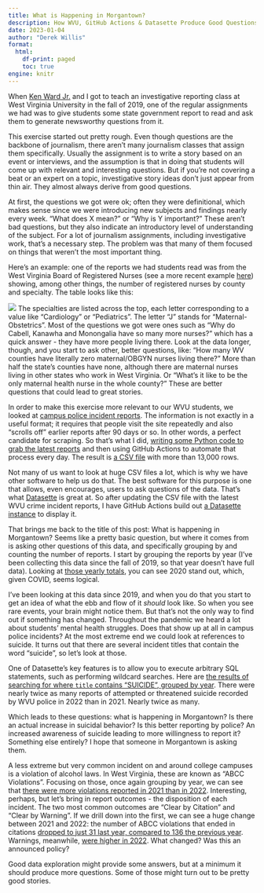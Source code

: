 ```yaml
---
title: What is Happening in Morgantown?
description: How WVU, GitHub Actions & Datasette Produce Good Questions
date: 2023-01-04
author: "Derek Willis"
format:
  html:
    df-print: paged
    toc: true
engine: knitr
---
```


When [Ken Ward Jr.](https://mountainstatespotlight.org/author/ken-ward/) and I got to teach an investigative reporting class at West Virginia University in the fall of 2019, one of the regular assignments we had was to give students some state government report to read and ask them to generate newsworthy questions from it.

This exercise started out pretty rough. Even though questions are the backbone of journalism, there aren't many journalism classes that assign them specifically. Usually the assignment is to write a story based on an event or interviews, and the assumption is that in doing that students will come up with relevant and interesting questions. But if you're not covering a beat or an expert on a topic, investigative story ideas don't just appear from thin air. They almost always derive from good questions.

At first, the questions we got were ok; often they were definitional, which makes sense since we were introducing new subjects and findings nearly every week. "What does X mean?" or "Why is Y important?" These aren't bad questions, but they also indicate an introductory level of understanding of the subject. For a lot of journalism assignments, including investigative work, that's a necessary step. The problem was that many of them focused on things that weren't the most important thing. 

Here's an example: one of the reports we had students read was from the West Virginia Board of Registered Nurses (see a more recent example [here](https://www.wvlegislature.gov/legisdocs/reports/agency/R02_FY_2022_15836.pdf)) showing, among other things, the number of registered nurses by county and specialty. The table looks like this:

![](wv_nurses.png)
The specialties are listed across the top, each letter corresponding to a value like "Cardiology" or "Pediatrics". The letter "J" stands for "Maternal-Obstetrics". Most of the questions we got were ones such as "Why do Cabell, Kanawha and Monongalia have so many more nurses?" which has a quick answer - they have more people living there. Look at the data longer, though, and you start to ask other, better questions, like: "How many WV counties have literally zero maternal/OBGYN nurses living there?" More than half the state's counties have none, although there are maternal nurses living in other states who work in West Virginia. Or "What's it like to be the only maternal health nurse in the whole county?" These are better questions that could lead to great stories.

In order to make this exercise more relevant to our WVU students, we looked at [campus police incident reports](https://police.wvu.edu/clery-act/campus-safety/crime-log). The information is not exactly in a useful format; it requires that people visit the site repeatedly and also "scrolls off" earlier reports after 90 days or so. In other words, a perfect candidate for scraping. So that's what I did, [writing some Python code to grab the latest reports](https://github.com/dwillis/wvu-projects/tree/master/crime-log) and then using GitHub Actions to automate that process every day. The result is [a CSV file](https://github.com/dwillis/wvu-projects/blob/master/crime-log/crime_log.csv) with more than 13,000 rows.

Not many of us want to look at huge CSV files a lot, which is why we have other software to help us do that. The best software for this purpose is one that allows, even encourages, users to ask questions of the data. That's what [Datasette](https://datasette.io/) is great at. So after updating the CSV file with the latest WVU crime incident reports, I have GitHub Actions build out [a Datasette instance](https://wvu-crime-log.fly.dev/wvu/crimelog) to display it.

That brings me back to the title of this post: What is happening in Morgantown? Seems like a pretty basic question, but where it comes from is asking other questions of this data, and specifically grouping by and counting the number of reports. I start by grouping the reports by year (I've been collecting this data since the fall of 2019, so that year doesn't have full data). Looking at [those yearly totals](https://wvu-crime-log.fly.dev/wvu/crimelog?_facet=year), you can see 2020 stand out, which, given COVID, seems logical.

I've been looking at this data since 2019, and when you do that you start to get an idea of what the ebb and flow of it _should_ look like. So when you see rare events, your brain might notice them. But that's not the only way to find out if something has changed. Throughout the pandemic we heard a lot about students' mental health struggles. Does that show up at all in campus police incidents? At the most extreme end we could look at references to suicide. It turns out that there are several incident titles that contain the word "suicide", so let's look at those.

One of Datasette's key features is to allow you to execute arbitrary SQL statements, such as performing wildcard searches. Here are [the results of searching for where `title` contains "SUICIDE", grouped by year](https://wvu-crime-log.fly.dev/wvu/crimelog?_facet=year&title__contains=SUICIDE&_sort_desc=datetime). There were nearly twice as many reports of attempted or threatened suicide recorded by WVU police in 2022 than in 2021. Nearly twice as many.

Which leads to these questions: what is happening in Morgantown? Is there an actual increase in suicidal behavior? Is this better reporting by police? An increased awareness of suicide leading to more willingness to report it? Something else entirely? I hope that someone in Morgantown is asking them.

A less extreme but very common incident on and around college campuses is a violation of alcohol laws. In West Virginia, these are known as "ABCC Violations". Focusing on those, once again grouping by year, we can see that [there were more violations reported in 2021 than in 2022](https://wvu-crime-log.fly.dev/wvu/crimelog?_facet=year&_sort_desc=datetime&_facet=title&title=ABCC+VIOLATION&_facet=outcome). Interesting, perhaps, but let's bring in report outcomes - the disposition of each incident. The two most common outcomes are "Clear by Citation" and "Clear by Warning". If we drill down into the first, we can see a huge change between 2021 and 2022: the number of ABCC violations that ended in citations [dropped to just 31 last year, compared to 136 the previous year](https://wvu-crime-log.fly.dev/wvu/crimelog?_facet=year&_sort_desc=datetime&_facet=title&title=ABCC+VIOLATION&_facet=outcome&outcome=Clear+by+Citation). Warnings, meanwhile, [were higher in 2022](https://wvu-crime-log.fly.dev/wvu/crimelog?_facet=year&_sort_desc=datetime&_facet=title&title=ABCC+VIOLATION&_facet=outcome&outcome=Clear+by+Warning). What changed? Was this an announced policy?

Good data exploration might provide some answers, but at a minimum it should produce more questions. Some of those might turn out to be pretty good stories.